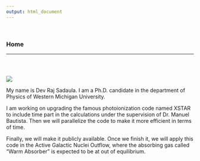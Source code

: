 ```yaml
---
output: html_document
---
```


\


### Home

---


<div class="row" style="padding-top: 30px;">

<div class="col-sm-6">

![](images/dev.PNG)



</div>



My name is Dev Raj Sadaula. I am a Ph.D. candidate in the department of Physics of Western Michigan University. 

I am working on upgrading the famous photoionization code named XSTAR to include time part in the calculations under the supervision of Dr. Manuel Bautista. Then we will parallelize the code to make it more efficient
in terms of time. 

Finally, we will make it publicly available. Once we finish it, we will
apply this code in the Active Galactic Nuclei Outflow, where the absorbing gas called
“Warm Absorber” is expected to be at out of equilibrium.
